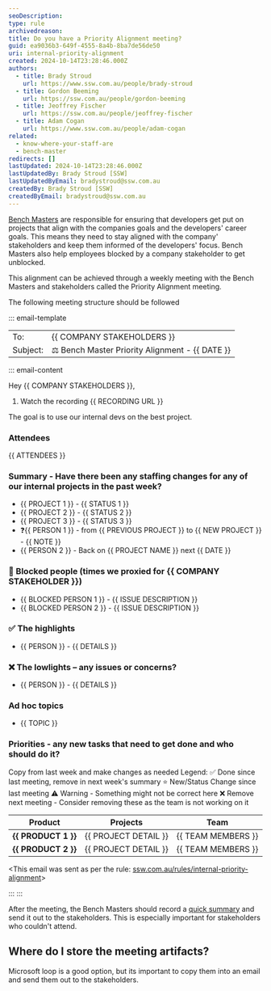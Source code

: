 ```yaml
---
seoDescription:
type: rule
archivedreason:
title: Do you have a Priority Alignment meeting?
guid: ea9036b3-649f-4555-8a4b-8ba7de56de50
uri: internal-priority-alignment
created: 2024-10-14T23:28:46.000Z
authors:
  - title: Brady Stroud
    url: https://www.ssw.com.au/people/brady-stroud
  - title: Gordon Beeming
    url: https://ssw.com.au/people/gordon-beeming
  - title: Jeoffrey Fischer
    url: https://ssw.com.au/people/jeoffrey-fischer
  - title: Adam Cogan
    url: https://www.ssw.com.au/people/adam-cogan
related:
  - know-where-your-staff-are
  - bench-master
redirects: []
lastUpdated: 2024-10-14T23:28:46.000Z
lastUpdatedBy: Brady Stroud [SSW]
lastUpdatedByEmail: bradystroud@ssw.com.au
createdBy: Brady Stroud [SSW]
createdByEmail: bradystroud@ssw.com.au
---
```


[Bench Masters](/bench-mastes) are responsible for ensuring that developers get put on projects that align with the companies goals and the developers' career goals. This means they need to stay aligned with the company' stakeholders and keep them informed of the developers' focus.
Bench Masters also help employees blocked by a company stakeholder to get unblocked.

This alignment can be achieved through a weekly meeting with the Bench Masters and stakeholders called the Priority Alignment meeting.

The following meeting structure should be followed

::: email-template

|          |                                                      |
| -------- | ---------------------------------------------------- |
| To:      | &#123;&#123; COMPANY STAKEHOLDERS &#125;&#125;                           |
| Subject: | ⚖️ Bench Master Priority Alignment - &#123;&#123; DATE &#125;&#125; |
::: email-content

Hey &#123;&#123; COMPANY STAKEHOLDERS &#125;&#125;,

1. Watch the recording
    &#123;&#123; RECORDING URL &#125;&#125;

The goal is to use our internal devs on the best project.

### Attendees

&#123;&#123; ATTENDEES &#125;&#125;

### Summary - Have there been any staffing changes for any of our internal projects in the past week?

* &#123;&#123; PROJECT 1 &#125;&#125; - &#123;&#123; STATUS 1 &#125;&#125;
* &#123;&#123; PROJECT 2 &#125;&#125; - &#123;&#123; STATUS 2 &#125;&#125;
* &#123;&#123; PROJECT 3 &#125;&#125; - &#123;&#123; STATUS 3 &#125;&#125;
* ❓&#123;&#123; PERSON 1 &#125;&#125; - from &#123;&#123; PREVIOUS PROJECT &#125;&#125; to &#123;&#123; NEW PROJECT &#125;&#125; - &#123;&#123; NOTE &#125;&#125;
* &#123;&#123; PERSON 2 &#125;&#125; - Back on &#123;&#123; PROJECT NAME &#125;&#125; next &#123;&#123; DATE &#125;&#125;

### 🛑 Blocked people (times we proxied for &#123;&#123; COMPANY STAKEHOLDER &#125;&#125;)

* &#123;&#123; BLOCKED PERSON 1 &#125;&#125; - &#123;&#123; ISSUE DESCRIPTION &#125;&#125;
* &#123;&#123; BLOCKED PERSON 2 &#125;&#125; - &#123;&#123; ISSUE DESCRIPTION &#125;&#125;

### ✅ The highlights

* &#123;&#123; PERSON &#125;&#125; - &#123;&#123; DETAILS &#125;&#125;

### ❌ The lowlights – any issues or concerns?

* &#123;&#123; PERSON &#125;&#125; - &#123;&#123; DETAILS &#125;&#125;

### Ad hoc topics

* &#123;&#123; TOPIC &#125;&#125;

### Priorities - any new tasks that need to get done and who should do it?

Copy from last week and make changes as needed
Legend:
✅ Done since last meeting, remove in next week's summary
⭐️ New/Status Change since last meeting
⚠️ Warning - Something might not be correct here
❌ Remove next meeting - Consider removing these as the team is not working on it

| **Product**         | **Projects**         | **Team**           |
| ------------------- | -------------------- | ------------------ |
| **&#123;&#123; PRODUCT 1 &#125;&#125;** | &#123;&#123; PROJECT DETAIL &#125;&#125; | &#123;&#123; TEAM MEMBERS &#125;&#125; |
| **&#123;&#123; PRODUCT 2 &#125;&#125;** | &#123;&#123; PROJECT DETAIL &#125;&#125; | &#123;&#123; TEAM MEMBERS &#125;&#125; |

<This email was sent as per the rule: [ssw.com.au/rules/internal-priority-alignment](/internal-priority-alignment)>

:::
:::

After the meeting, the Bench Masters should record a [quick summary](/summary-recording-sprint-reviews) and send it out to the stakeholders. This is especially important for stakeholders who couldn't attend.

## Where do I store the meeting artifacts?

Microsoft loop is a good option, but its important to copy them into an email and send them out to the stakeholders.
